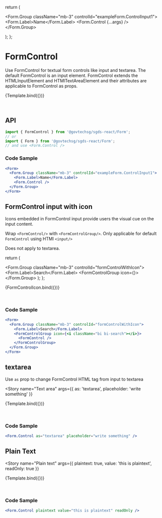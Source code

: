 
<Meta title="Components/Form/FormControl" component={FormControl} />

  return (
    <Form>
      <Form.Group className="mb-3" controlId="exampleForm.ControlInput1">
        <Form.Label>Name</Form.Label>
        <Form.Control {...args} />
      </Form.Group>
    </Form>
  );
};

# FormControl

Use FormControl for textual form controls like input and textarea. The default FormControl is an input element.
FormControl extends the HTMLInputElement and HTMlTextAreaElement and their attributes are applicable to FormControl as props.

<Story name="Basic">{Template.bind({})}</Story>

<br />

## API

```jsx
import { FormControl } from '@govtechsg/sgds-react/Form';
// or
import { Form } from '@govtechsg/sgds-react/Form';
// and use <Form.Control />
```

<ArgsTable story="Basic" />

### Code Sample

```jsx
<Form>
  <Form.Group className="mb-3" controlId="exampleForm.ControlInput1">
    <Form.Label>Name</Form.Label>
    <Form.Control />
  </Form.Group>
</Form>
```

## FormControl input with icon

Icons embedded in FormControl input provide users the visual cue on the input content.

Wrap `<FormControl/>` with `<FormControlGroup/>`. Only applicable for default `FormControl` using HTMl `<input/>`

Does not apply to textarea.

  return (
    <Form>
      <Form.Group className="mb-3" controlId="formControlWithIcon">
        <Form.Label>Search</Form.Label>
        <FormControlGroup icon={<i className="bi bi-search"></i>}>
          <FormControl />
        </FormControlGroup>
      </Form.Group>
    </Form>
  );
};

<Story name="Form Control with Icon">{FormControlIcon.bind({})}</Story>

<br />

### Code Sample

```jsx
<Form>
  <Form.Group className="mb-3" controlId="formControlWithIcon">
    <Form.Label>Search</Form.Label>
    <FormControlGroup icon={<i className="bi bi-search"></i>}>
      <FormControl />
    </FormControlGroup>
  </Form.Group>
</Form>
```

## textarea

Use `as` prop to change FormControl HTML tag from input to textarea

<Story
  name="Text area"
  args={{ as: 'textarea', placeholder: 'write something' }}
>
  {Template.bind({})}
</Story>

<br />

### Code Sample

```jsx
<Form.Control as="textarea" placeholder="write something" />
```

## Plain Text

<Story
  name="Plain text"
  args={{ plaintext: true, value: 'this is plaintext', readOnly: true }}
>
  {Template.bind({})}
</Story>

<br />

### Code Sample

```jsx
<Form.Control plaintext value="this is plaintext" readOnly />
```
